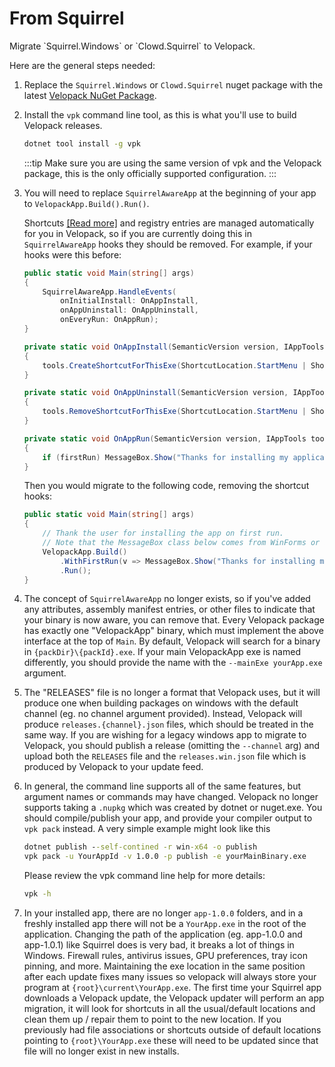 # From Squirrel
<AppliesTo win />
Migrate `Squirrel.Windows` or `Clowd.Squirrel` to Velopack.

Here are the general steps needed:

1. Replace the `Squirrel.Windows` or `Clowd.Squirrel` nuget package with the latest [Velopack NuGet Package](https://www.nuget.org/packages/velopack).

0. Install the `vpk` command line tool, as this is what you'll use to build Velopack releases.
   ```cmd
   dotnet tool install -g vpk
   ```

   :::tip
   Make sure you are using the same version of vpk and the Velopack package, this is the only officially supported configuration.
   :::

0. You will need to replace `SquirrelAwareApp` at the beginning of your app to `VelopackApp.Build().Run()`.

   Shortcuts [[Read more]](integrating/shortcuts.mdx) and registry entries are managed automatically for you in Velopack, so if you are currently doing this in `SquirrelAwareApp` hooks they should be removed. For example, if your hooks were this before:
   ```cs
   public static void Main(string[] args)
   {
       SquirrelAwareApp.HandleEvents(
           onInitialInstall: OnAppInstall,
           onAppUninstall: OnAppUninstall,
           onEveryRun: OnAppRun);
   }
   
   private static void OnAppInstall(SemanticVersion version, IAppTools tools)
   {
       tools.CreateShortcutForThisExe(ShortcutLocation.StartMenu | ShortcutLocation.Desktop);
   }
   
   private static void OnAppUninstall(SemanticVersion version, IAppTools tools)
   {
       tools.RemoveShortcutForThisExe(ShortcutLocation.StartMenu | ShortcutLocation.Desktop);
   }
   
   private static void OnAppRun(SemanticVersion version, IAppTools tools, bool firstRun)
   {
       if (firstRun) MessageBox.Show("Thanks for installing my application!");
   }
   ```
   Then you would migrate to the following code, removing the shortcut hooks:
   ```cs
   public static void Main(string[] args)
   {
       // Thank the user for installing the app on first run.
       // Note that the MessageBox class below comes from WinForms or WPF.
       VelopackApp.Build()
           .WithFirstRun(v => MessageBox.Show("Thanks for installing my application!"))
           .Run();
   }
   ```

0. The concept of `SquirrelAwareApp` no longer exists, so if you've added any attributes, assembly manifest entries, or other files to indicate that your binary is now aware, you can remove that. Every Velopack package has exactly one "VelopackApp" binary, which must implement the above interface at the top of `Main`. By default, Velopack will search for a binary in `{packDir}\{packId}.exe`. If your main VelopackApp exe is named differently, you should provide the name with the `--mainExe yourApp.exe` argument.

0. The "RELEASES" file is no longer a format that Velopack uses, but it will produce one when building packages on windows with the default channel (eg. no channel argument provided). Instead, Velopack will produce `releases.{channel}.json` files, which should be treated in the same way. If you are wishing for a legacy windows app to migrate to Velopack, you should publish a release (omitting the `--channel` arg) and upload both the `RELEASES` file and the `releases.win.json` file which is produced by Velopack to your update feed.

0. In general, the command line supports all of the same features, but argument names or commands may have changed. Velopack no longer supports taking a `.nupkg` which was created by dotnet or nuget.exe. You should compile/publish your app, and provide your compiler output to `vpk pack` instead. A very simple example might look like this
   ```cmd
   dotnet publish --self-contined -r win-x64 -o publish
   vpk pack -u YourAppId -v 1.0.0 -p publish -e yourMainBinary.exe
   ```

   Please review the vpk command line help for more details:
   ```cmd
   vpk -h
   ```
0. In your installed app, there are no longer `app-1.0.0` folders, and in a freshly installed app there will not be a `YourApp.exe` in the root of the application. Changing the path of the application (eg. app-1.0.0 and app-1.0.1) like Squirrel does is very bad, it breaks a lot of things in Windows. Firewall rules, antivirus issues, GPU preferences, tray icon pinning, and more. Maintaining the exe location in the same position after each update fixes many issues so velopack will always store your program at `{root}\current\YourApp.exe`. The first time your Squirrel app downloads a Velopack update, the Velopack updater will perform an app migration, it will look for shortcuts in all the usual/default locations and clean them up / repair them to point to the new location. If you previously had file associations or shortcuts outside of default locations pointing to `{root}\YourApp.exe` these will need to be updated since that file will no longer exist in new installs.

